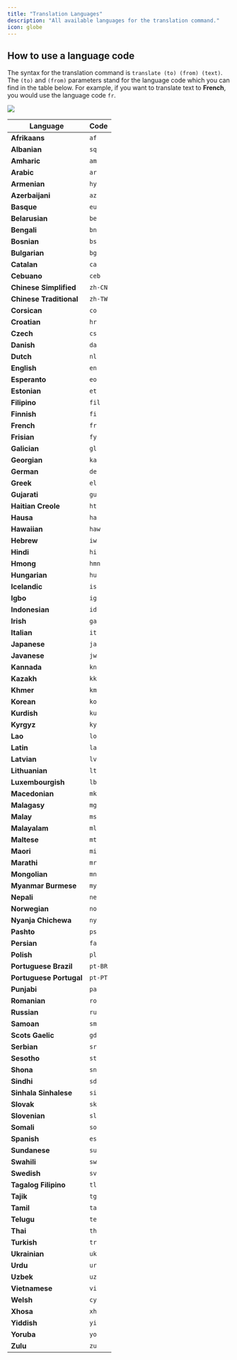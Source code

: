 ```yaml
---
title: "Translation Languages"
description: "All available languages for the translation command."
icon: globe
---
```


## How to use a language code

The syntax for the translation command is `translate (to) (from) (text)`. The `(to)` and `(from)` parameters stand for the language code which you can find in the table below.
For example, if you want to translate text to **French**, you would use the language code `fr`.

<Frame>
  <img src="/images/resources/translation.png" />
</Frame>

| Language                | Code    |
| ----------------------- | ------- |
| **Afrikaans**           | `af`    |
| **Albanian**            | `sq`    |
| **Amharic**             | `am`    |
| **Arabic**              | `ar`    |
| **Armenian**            | `hy`    |
| **Azerbaijani**         | `az`    |
| **Basque**              | `eu`    |
| **Belarusian**          | `be`    |
| **Bengali**             | `bn`    |
| **Bosnian**             | `bs`    |
| **Bulgarian**           | `bg`    |
| **Catalan**             | `ca`    |
| **Cebuano**             | `ceb`   |
| **Chinese Simplified**  | `zh-CN` |
| **Chinese Traditional** | `zh-TW` |
| **Corsican**            | `co`    |
| **Croatian**            | `hr`    |
| **Czech**               | `cs`    |
| **Danish**              | `da`    |
| **Dutch**               | `nl`    |
| **English**             | `en`    |
| **Esperanto**           | `eo`    |
| **Estonian**            | `et`    |
| **Filipino**            | `fil`   |
| **Finnish**             | `fi`    |
| **French**              | `fr`    |
| **Frisian**             | `fy`    |
| **Galician**            | `gl`    |
| **Georgian**            | `ka`    |
| **German**              | `de`    |
| **Greek**               | `el`    |
| **Gujarati**            | `gu`    |
| **Haitian Creole**      | `ht`    |
| **Hausa**               | `ha`    |
| **Hawaiian**            | `haw`   |
| **Hebrew**              | `iw`    |
| **Hindi**               | `hi`    |
| **Hmong**               | `hmn`   |
| **Hungarian**           | `hu`    |
| **Icelandic**           | `is`    |
| **Igbo**                | `ig`    |
| **Indonesian**          | `id`    |
| **Irish**               | `ga`    |
| **Italian**             | `it`    |
| **Japanese**            | `ja`    |
| **Javanese**            | `jw`    |
| **Kannada**             | `kn`    |
| **Kazakh**              | `kk`    |
| **Khmer**               | `km`    |
| **Korean**              | `ko`    |
| **Kurdish**             | `ku`    |
| **Kyrgyz**              | `ky`    |
| **Lao**                 | `lo`    |
| **Latin**               | `la`    |
| **Latvian**             | `lv`    |
| **Lithuanian**          | `lt`    |
| **Luxembourgish**       | `lb`    |
| **Macedonian**          | `mk`    |
| **Malagasy**            | `mg`    |
| **Malay**               | `ms`    |
| **Malayalam**           | `ml`    |
| **Maltese**             | `mt`    |
| **Maori**               | `mi`    |
| **Marathi**             | `mr`    |
| **Mongolian**           | `mn`    |
| **Myanmar Burmese**     | `my`    |
| **Nepali**              | `ne`    |
| **Norwegian**           | `no`    |
| **Nyanja Chichewa**     | `ny`    |
| **Pashto**              | `ps`    |
| **Persian**             | `fa`    |
| **Polish**              | `pl`    |
| **Portuguese Brazil**   | `pt-BR` |
| **Portuguese Portugal** | `pt-PT` |
| **Punjabi**             | `pa`    |
| **Romanian**            | `ro`    |
| **Russian**             | `ru`    |
| **Samoan**              | `sm`    |
| **Scots Gaelic**        | `gd`    |
| **Serbian**             | `sr`    |
| **Sesotho**             | `st`    |
| **Shona**               | `sn`    |
| **Sindhi**              | `sd`    |
| **Sinhala Sinhalese**   | `si`    |
| **Slovak**              | `sk`    |
| **Slovenian**           | `sl`    |
| **Somali**              | `so`    |
| **Spanish**             | `es`    |
| **Sundanese**           | `su`    |
| **Swahili**             | `sw`    |
| **Swedish**             | `sv`    |
| **Tagalog Filipino**    | `tl`    |
| **Tajik**               | `tg`    |
| **Tamil**               | `ta`    |
| **Telugu**              | `te`    |
| **Thai**                | `th`    |
| **Turkish**             | `tr`    |
| **Ukrainian**           | `uk`    |
| **Urdu**                | `ur`    |
| **Uzbek**               | `uz`    |
| **Vietnamese**          | `vi`    |
| **Welsh**               | `cy`    |
| **Xhosa**               | `xh`    |
| **Yiddish**             | `yi`    |
| **Yoruba**              | `yo`    |
| **Zulu**                | `zu`    |
